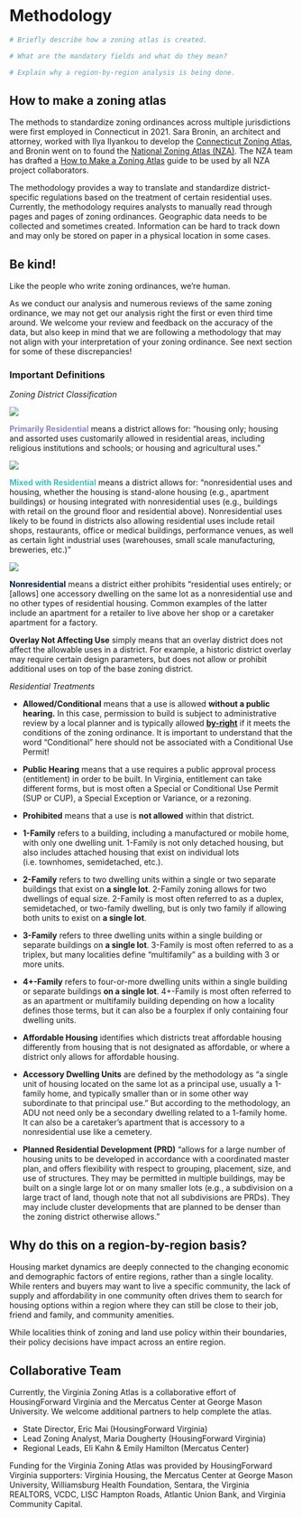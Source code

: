 # Methodology {#part-1-2}

```r

# Briefly describe how a zoning atlas is created.

# What are the mandatory fields and what do they mean?

# Explain why a region-by-region analysis is being done.

```

## How to make a zoning atlas

The methods to standardize zoning ordinances across multiple jurisdictions were first employed in Connecticut in 2021. Sara Bronin, an architect and attorney, worked with Ilya Ilyankou to develop the [Connecticut Zoning Atlas](https://www.desegregatect.org/atlas), and Bronin went on to found the [National Zoning Atlas (NZA)](https://www.zoningatlas.org). The NZA team has drafted a [How to Make a Zoning Atlas](https://www.zoningatlas.org/how) guide to be used by all NZA project collaborators.

The methodology provides a way to translate and standardize district-specific regulations based on the treatment of certain residential uses. Currently, the methodology requires analysts to manually read through pages and pages of zoning ordinances. Geographic data needs to be collected and sometimes created. Information can be hard to track down and may only be stored on paper in a physical location in some cases.

::: callout-note
## Be kind!

Like the people who write zoning ordinances, we're human.

As we conduct our analysis and numerous reviews of the same zoning ordinance, we may not get our analysis right the first or even third time around. We welcome your review and feedback on the accuracy of the data, but also keep in mind that we are following a methodology that may not align with your interpretation of your zoning ordinance. See next section for some of these discrepancies!
:::

### Important Definitions

*Zoning District Classification*

![](img/primary_res.jpeg)

[**Primarily Residential**]{style="color: #8B85CA"} means a district allows for: "housing only; housing and assorted uses customarily allowed in residential areas, including religious institutions and schools; or housing and agricultural uses."

![](img/mixed_res.jpeg)

[**Mixed with Residential**]{style="color: #40C0C0"} means a district allows for: "nonresidential uses and housing, whether the housing is stand-alone housing (e.g., apartment buildings) or housing integrated with nonresidential uses (e.g., buildings with retail on the ground floor and residential above). Nonresidential uses likely to be found in districts also allowing residential uses include retail shops, restaurants, office or medical buildings, performance venues, as well as certain light industrial uses (warehouses, small scale manufacturing, breweries, etc.)"

![](img/non_res.jpeg)

[**Nonresidential**]{style="color: #011E41"} means a district either prohibits "residential uses entirely; or \[allows\] one accessory dwelling on the same lot as a nonresidential use and no other types of residential housing. Common examples of the latter include an apartment for a retailer to live above her shop or a caretaker apartment for a factory.

**Overlay Not Affecting Use** simply means that an overlay district does not affect the allowable uses in a district. For example, a historic district overlay may require certain design parameters, but does not allow or prohibit additional uses on top of the base zoning district.

*Residential Treatments*

-   **Allowed/Conditional** means that a use is allowed **without a public hearing.** In this case, permission to build is subject to administrative review by a local planner and is typically allowed [**by-right**](https://www.planetizen.com/definition/right-development) if it meets the conditions of the zoning ordinance. It is important to understand that the word "Conditional" here should not be associated with a Conditional Use Permit!

-   **Public Hearing** means that a use requires a public approval process (entitlement) in order to be built. In Virginia, entitlement can take different forms, but is most often a Special or Conditional Use Permit (SUP or CUP), a Special Exception or Variance, or a rezoning.

-   **Prohibited** means that a use is **not allowed** within that district.

-   **1-Family** refers to a building, including a manufactured or mobile home, with only one dwelling unit. 1-Family is not only detached housing, but also includes attached housing that exist on individual lots (i.e. townhomes, semidetached, etc.).

-   **2-Family** refers to two dwelling units within a single or two separate buildings that exist on **a single lot**. 2-Family zoning allows for two dwellings of equal size. 2-Family is most often referred to as a duplex, semidetached, or two-family dwelling, but is only two family if allowing both units to exist on **a single lot**.

-   **3-Family** refers to three dwelling units within a single building or separate buildings on **a single lot**. 3-Family is most often referred to as a triplex, but many localities define "multifamily" as a building with 3 or more units.

-   **4+-Family** refers to four-or-more dwelling units within a single building or separate buildings **on a single lot**. 4+-Family is most often referred to as an apartment or multifamily building depending on how a locality defines those terms, but it can also be a fourplex if only containing four dwelling units.

-   **Affordable Housing** identifies which districts treat affordable housing differently from housing that is not designated as affordable, or where a district only allows for affordable housing.

-   **Accessory Dwelling Units** are defined by the methodology as "a single unit of housing located on the same lot as a principal use, usually a 1-family home, and typically smaller than or in some other way subordinate to that principal use." But according to the methodology, an ADU not need only be a secondary dwelling related to a 1-family home. It can also be a caretaker's apartment that is accessory to a nonresidential use like a cemetery.

-   **Planned Residential Development (PRD)** "allows for a large number of housing units to be developed in accordance with a coordinated master plan, and offers flexibility with respect to grouping, placement, size, and use of structures. They may be permitted in multiple buildings, may be built on a single large lot or on many smaller lots (e.g., a subdivision on a large tract of land, though note that not all subdivisions are PRDs). They may include cluster developments that are planned to be denser than the zoning district otherwise allows."

## Why do this on a region-by-region basis?

Housing market dynamics are deeply connected to the changing economic and demographic factors of entire regions, rather than a single locality. While renters and buyers may want to live a specific community, the lack of supply and affordability in one community often drives them to search for housing options within a region where they can still be close to their job, friend and family, and community amenities.

While localities think of zoning and land use policy within their boundaries, their policy decisions have impact across an entire region.

## Collaborative Team

Currently, the Virginia Zoning Atlas is a collaborative effort of HousingForward Virginia and the Mercatus Center at George Mason University. We welcome additional partners to help complete the atlas.

-   State Director, Eric Mai (HousingForward Virginia)
-   Lead Zoning Analyst, Maria Dougherty (HousingForward Virginia)
-   Regional Leads, Eli Kahn & Emily Hamilton (Mercatus Center)

Funding for the Virginia Zoning Atlas was provided by HousingForward Virginia supporters: Virginia Housing, the Mercatus Center at George Mason University, Williamsburg Health Foundation, Sentara, the Virginia REALTORS, VCDC, LISC Hampton Roads, Atlantic Union Bank, and Virginia Community Capital.
